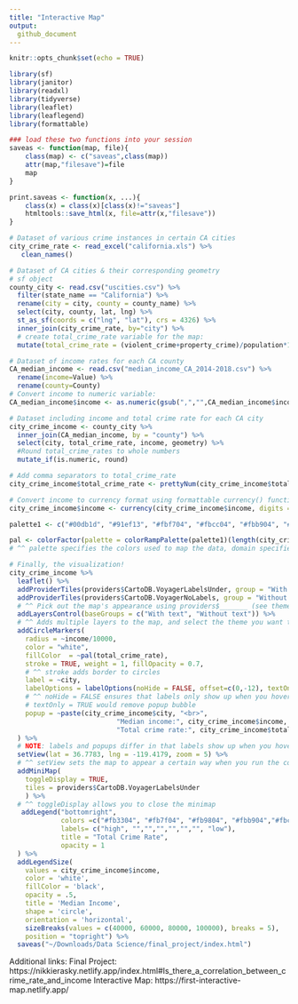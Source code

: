 ```yaml
---
title: "Interactive Map"
output:
  github_document
---
```


```r
knitr::opts_chunk$set(echo = TRUE)
```

```r
library(sf)
library(janitor)
library(readxl)
library(tidyverse)
library(leaflet)
library(leaflegend)
library(formattable)
```

```r
### load these two functions into your session
saveas <- function(map, file){
    class(map) <- c("saveas",class(map))
    attr(map,"filesave")=file
    map
}

print.saveas <- function(x, ...){
    class(x) = class(x)[class(x)!="saveas"]
    htmltools::save_html(x, file=attr(x,"filesave"))
}

# Dataset of various crime instances in certain CA cities
city_crime_rate <- read_excel("california.xls") %>% 
   clean_names()

# Dataset of CA cities & their corresponding geometry
# sf object
county_city <- read.csv("uscities.csv") %>% 
  filter(state_name == "California") %>% 
  rename(city = city, county = county_name) %>% 
  select(city, county, lat, lng) %>% 
  st_as_sf(coords = c("lng", "lat"), crs = 4326) %>% 
  inner_join(city_crime_rate, by="city") %>% 
  # create total_crime_rate variable for the map:
  mutate(total_crime_rate = (violent_crime+property_crime)/population*100000)

# Dataset of income rates for each CA county
CA_median_income <- read.csv("median_income_CA_2014-2018.csv") %>% 
  rename(income=Value) %>% 
  rename(county=County)
# Convert income to numeric variable:
CA_median_income$income <- as.numeric(gsub(",","",CA_median_income$income))

# Dataset including income and total crime rate for each CA city
city_crime_income <- county_city %>% 
  inner_join(CA_median_income, by = "county") %>% 
  select(city, total_crime_rate, income, geometry) %>% 
  #Round total_crime_rates to whole numbers
  mutate_if(is.numeric, round)

# Add comma separators to total_crime_rate
city_crime_income$total_crime_rate <- prettyNum(city_crime_income$total_crime_rate , big.mark=",", preserve.width="none")

# Convert income to currency format using formattable currency() function
city_crime_income$income <- currency(city_crime_income$income, digits = 0L)
```

```r
palette1 <- c("#00db1d", "#91ef13", "#fbf704", "#fbcc04", "#fbb904", "#fb9804", "#fb7f04", "#fb3304")

pal <- colorFactor(palette = colorRampPalette(palette1)(length(city_crime_income$total_crime_rate)), domain = city_crime_income$total_crime_rate)
# ^^ palette specifies the colors used to map the data, domain specifies the range of input values

# Finally, the visualization!
city_crime_income %>% 
  leaflet() %>%
  addProviderTiles(providers$CartoDB.VoyagerLabelsUnder, group = "With text") %>%
  addProviderTiles(providers$CartoDB.VoyagerNoLabels, group = "Without text") %>% 
  # ^^ Pick out the map's appearance using providers$_______ (see themes: https://leaflet-extras.github.io/leaflet-providers/preview/)
  addLayersControl(baseGroups = c("With text", "Without text")) %>% 
  # ^^ Adds multiple layers to the map, and select the theme you want to see
  addCircleMarkers(
    radius = ~income/10000,
    color = "white",
    fillColor  = ~pal(total_crime_rate),
    stroke = TRUE, weight = 1, fillOpacity = 0.7,
    # ^^ stroke adds border to circles
    label = ~city,
    labelOptions = labelOptions(noHide = FALSE, offset=c(0,-12), textOnly = FALSE),
    # ^^ noHide = FALSE ensures that labels only show up when you hover your mouse over point
    # textOnly = TRUE would remove popup bubble
    popup = ~paste(city_crime_income$city, "<br>",
                           "Median income:", city_crime_income$income, "<br>",
                           "Total crime rate:", city_crime_income$total_crime_rate, "<br>")
  ) %>%
  # NOTE: labels and popups differ in that labels show up when you hover over a point, popups only show up after you click on that point
  setView(lat = 36.7783, lng = -119.4179, zoom = 5) %>% 
  # ^^ setView sets the map to appear a certain way when you run the code
  addMiniMap(
    toggleDisplay = TRUE,
    tiles = providers$CartoDB.VoyagerLabelsUnder
    ) %>% 
  # ^^ toggleDisplay allows you to close the minimap
   addLegend("bottomright", 
             colors =c("#fb3304", "#fb7f04", "#fb9804", "#fbb904","#fbcc04","#fbf704","#91ef13", "#00db1d"),
             labels= c("high", "","","","","","", "low"),
             title = "Total Crime Rate",
             opacity = 1
  ) %>% 
  addLegendSize(
    values = city_crime_income$income,
    color = 'white',
    fillColor = 'black',
    opacity = .5,
    title = 'Median Income',
    shape = 'circle',
    orientation = 'horizontal',
    sizeBreaks(values = c(40000, 60000, 80000, 100000), breaks = 5),
    position = "topright") %>% 
  saveas("~/Downloads/Data Science/final_project/index.html")
```

Additional links:
Final Project: https://nikkierasky.netlify.app/index.html#Is_there_a_correlation_between_crime_rate_and_income
Interactive Map: https://first-interactive-map.netlify.app/